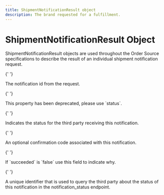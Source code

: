 ```yaml
---
title: ShipmentNotificationResult object
description: The brand requested for a fulfillment.
---
```


# ShipmentNotificationResult Object

ShipmentNotificationResult objects are used throughout the Order Source specifications to describe the result of an individual shipment notification request.

<Reference>

{' '}

<Field name="notification_id" type="string" required={true}>
  <Description>The notification id from the request.</Description>
</Field>

{' '}

<Field name="succeeded" type="boolean" required={true}>
  <Description>This property has been deprecated, please use `status`.</Description>
</Field>

{' '}

<Field name="status" type="string" required={false}>
  <Description>Indicates the status for the third party receiving this notification.</Description>
</Field>

{' '}

<Field name="confirmation_code" type="string" required={false}>
  <Description>An optional confirmation code associated with this notification.</Description>
</Field>

{' '}

<Field name="failure_reason" type="string" required={false}>
  <Description>If `succeeded` is `false` use this field to indicate why.</Description>
</Field>

{' '}

<Field name="submission_id" type="string" required={false}>
  <Description>
    A unique identifier that is used to query the third party about the status of this notification in the
    notification_status endpoint.
  </Description>
</Field>

</Reference>
